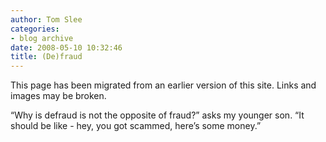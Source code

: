 ```yaml
---
author: Tom Slee
categories:
- blog archive
date: 2008-05-10 10:32:46
title: (De)fraud
---
```


::: {.callout-note}

This page has been migrated from an earlier version of this site. 
Links and images may be broken.

:::



				

"Why is defraud is not the opposite of fraud?" asks my younger son. "It should be like - hey, you got scammed, here's some money."


		
